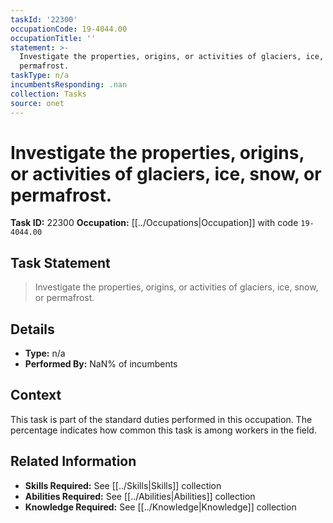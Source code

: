 ```yaml
---
taskId: '22300'
occupationCode: 19-4044.00
occupationTitle: ''
statement: >-
  Investigate the properties, origins, or activities of glaciers, ice, snow, or
  permafrost.
taskType: n/a
incumbentsResponding: .nan
collection: Tasks
source: onet
---
```

# Investigate the properties, origins, or activities of glaciers, ice, snow, or permafrost.

**Task ID:** 22300
**Occupation:** [[../Occupations|Occupation]] with code `19-4044.00`

## Task Statement

> Investigate the properties, origins, or activities of glaciers, ice, snow, or permafrost.

## Details

- **Type:** n/a
- **Performed By:** NaN% of incumbents

## Context

This task is part of the standard duties performed in this occupation. The percentage indicates how common this task is among workers in the field.

## Related Information

- **Skills Required:** See [[../Skills|Skills]] collection
- **Abilities Required:** See [[../Abilities|Abilities]] collection
- **Knowledge Required:** See [[../Knowledge|Knowledge]] collection
